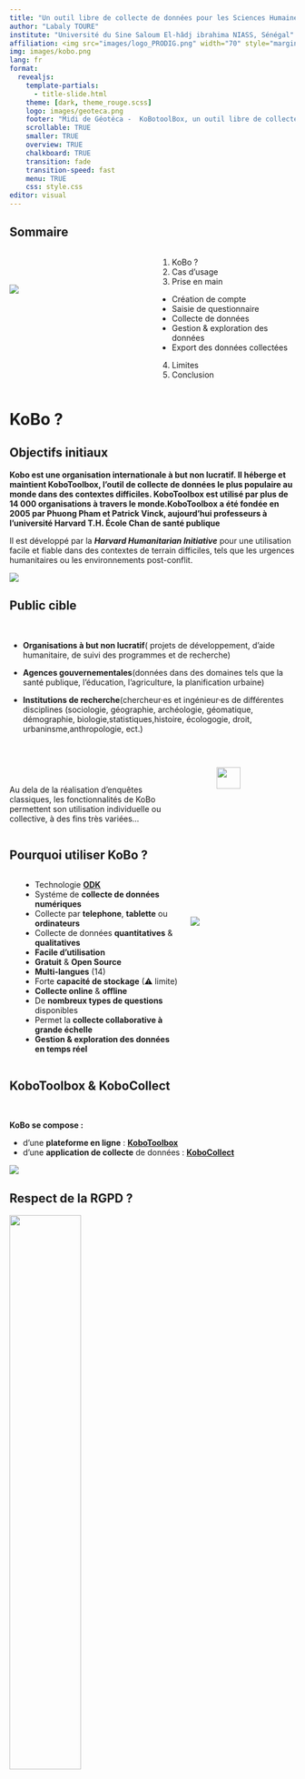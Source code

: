 ```yaml
---
title: "Un outil libre de collecte de données pour les Sciences Humaines et Sociales"
author: "Labaly TOURE"
institute: "Université du Sine Saloum El-hâdj ibrahima NIASS, Sénégal"
affiliation: <img src="images/logo_PRODIG.png" width="70" style="margin-right:400px;"/><img src="images/USSEIN-LOGO-entete-site.png" width="90" style="margin-right:400px;"/><img src="images/cnrs.png" width="50" />
img: images/kobo.png
lang: fr
format:
  revealjs: 
    template-partials:
      - title-slide.html
    theme: [dark, theme_rouge.scss]
    logo: images/geoteca.png
    footer: "Midi de Géotéca -  KoBotoolBox, un outil libre de collecte de données pour les SHS"
    scrollable: TRUE
    smaller: TRUE
    overview: TRUE
    chalkboard: TRUE
    transition: fade
    transition-speed: fast
    menu: TRUE
    css: style.css
editor: visual
---
```


## **Sommaire** {.smaller}

::: columns
::: {.column width="50%"}
\
\

![](images/kobo_1.png){.biglist}
:::

::: {.column width="50%"}
::: {.bold .txtbis}
1.  KoBo ?\
2.  Cas d'usage\
3.  Prise en main\
:::

::: {.biglist .blue}
-   Création de compte\
-   Saisie de questionnaire\
-   Collecte de données\
-   Gestion & exploration des données
-   Export des données collectées
:::

::: bold
4.  Limites \
5.  Conclusion \
:::
:::
:::

# KoBo ?

## Objectifs initiaux {.smaller}

**Kobo est une organisation internationale à but non lucratif. Il héberge et maintient KoboToolbox, l'outil de collecte de données le plus populaire au monde dans des contextes difficiles. KoboToolbox est utilisé par plus de 14 000 organisations à travers le monde.KoboToolbox a été fondée en 2005 par Phuong Pham et Patrick Vinck, aujourd'hui professeurs à l'université Harvard T.H. École Chan de santé publique**

Il est développé par la ***Harvard Humanitarian Initiative*** pour une utilisation facile et fiable dans des contextes de terrain difficiles, tels que les urgences humanitaires ou les environnements post-conflit.

![](images/partenaires.jpg)

## Public cible {.smaller}

\

-   **Organisations à but non lucratif**( projets de développement, d'aide humanitaire, de suivi des programmes et de recherche)

-   **Agences gouvernementales**(données dans des domaines tels que la santé publique, l'éducation, l'agriculture, la planification urbaine)

-   **Institutions de recherche**(chercheur·es et ingénieur·es de différentes disciplines (sociologie, géographie, archéologie, géomatique, démographie, biologie,statistiques,histoire, écologogie, droit, urbaninsme,anthropologie, ect.)

 

::: columns
::: {.column width="65%"}
\

[Au dela de la réalisation d'enquêtes classiques, les fonctionnalités de KoBo permettent son utilisation individuelle ou collective, à des fins très variées...]{.bigbis .bold}
:::

::: {.column width="5%"}
:::

::: {.column width="30%"}
![](images/utilisation-main.jpg){width="55%"}
:::
:::

## Pourquoi utiliser KoBo ? {.smaller}

::: columns
\

::: {.column width="60%"}
-   Technologie [**ODK**](https://getodk.org/)
-   Systéme de **collecte de données numériques**
-   Collecte par **telephone**, **tablette** ou **ordinateurs**
-   Collecte de données **quantitatives** & **qualitatives**
-   **Facile d'utilisation**
-   **Gratuit** & **Open Source**
-   **Multi-langues** (14)
-   Forte **capacité de stockage** (⚠ limite)
-   **Collecte online** & **offline**
-   De **nombreux types de questions** disponibles
-   Permet la **collecte collaborative à grande échelle**
-   **Gestion & exploration des données en temps réel**
:::

::: {.column width="40%"}
\
\
\

![](images/device.png)
:::
:::

## KoboToolbox & KoboCollect {.smaller}

\

**KoBo se compose :**

-   d'une **plateforme en ligne** : [**KoboToolbox**](https://kf.KoBotoolBox.org/)\
-   d'une **application de collecte** de données : [**KoboCollect**](https://play.google.com/store/apps/details?id=org.koboc.collect.android&hl=fr&gl=US)

![](images/Kobocollect.jpg)

## Respect de la RGPD ? {.smaller}

::: center
![](images/rgpd.jpeg){width="50%"}
:::

**Bien que [KoboToolbox soit présenté comme un outil en parfaite conformité avec la RGDP européenne](https://support.kobotoolbox.org/gdpr.html), vous n'avez pas le contrôle ni la proprièté totale des données si vous utilisez l'instance KoboToolbox mise à disposition...**

Les données collectées et envoyées sur [la plateforme KobotToolBox mise à disposition](https://kf.KoBotoolBox.org/) sont hébergés :

-   avec **Amazon Web Services (AWS)** ou **Microsoft Azure**
-   sur des **serveurs localisés aux États-Unis ou dans l'Union européenne**

**⚠ La transparence sur le stockage des données collectées n'est pas complète, notamment car l'infrastructure évolue en fonction de l'utilisation.**

## Respect de la RGPD ? {.smaller}

**KoboToolbox est un outil Open source. Pour s'assurer d'avoir la maîtrise totale de vos données, il est possible d'installer son instance KoboToolbox sur son propre serveur.** Cela permet d'avoir  son instance personnalisée avec des configurations de sécurité améliorées.

Bien que la mise en place et la maintenance nécessitent des compétences en informatique. Plusieurs institutions et organsimes ont fait ce choix. Quelques exemples :

::: columns
::: {.column width="60%"}
\

-   UNCHR : <https://kobo.unhcr.org>
-   CIRAD : <https://kf.cirad.fr>
-   Université de Limoges : <https://kobo.unilim.fr>
-   Université Aix-Marseille ?
-   ... autres exemple ???
:::

::: {.column width="10%"}
:::

::: {.column width="20%"}
![](images/UNCHR.png){width="90%"}
:::

::: {.column width="10%"}
:::
:::

# Cas d'usage

## Diverse formes d'utilisation possibles {.smaller}

\

::: columns
::: {.column width="59%"}
::: bigbiz
-   **Recensement** de population
-   **Enquête** quantitative et/ou qualitative
-   **Inventaire** & collection
-   **Sondage** en ligne
-   **Carnet de terrain** / Observations
-   **Cahier** de laboratoire
-   **Relevés** de terrain
-   **Relevé** instrumental
:::
:::

::: {.column width="41%"}
\
\
\
\
\

![](images/photo.jpg)
:::
:::

## Quelques exemples personnels

::: panel-tabset
## Exemple 1

**Plateforme de suivi des réalisations du projet PRAPS**
![](images/praps 2.jpg)
## Exemple 2

[**Cartographie digitale des ONG et Associations - Santé**](https://ee.KoBotoolBox.org/x/zeymfpyg)

## Exemple 3

[**Cartographie des projets et programmes du secteur rural en Guinée**](https://ee.KoBotoolBox.org/x/8n6LAaXy)
![](images/pasag.png)
## Exemple 4

[**Conflits fonciers**](https://ee.KoBotoolBox.org/x/DQ9Jje0M)

## Exemple 5

[**Cartographie des structures de formations professionnelles et techniques du Sénégal**](https://ee.KoBotoolBox.org/x/GlZTfTgW)

![](images/FPT.png)
:::

## Autres exemples d'utilisation

-   Enquête nationnale (Sénégal, Burkina Faso, Mali...)
-   Nations-Unies (CHR)
-   Sondage en ligne
-   Relevé de terrain perso (Kévin poisson)

# Prise en main

## Deux outils pour une enquête

\

**Plateforme web (Kobotoolbox)**\
- Création, modification et déploiement des formulaires\
- Suivi et contrôle de la collecte, gestion des droits\
- Stockage, Vérification, modification des données collectées\
- Exploration et visualisation des données\
- Export des données (Excel, JSON, KML...)

\

**Application de collecte (KoboCollect, Enketo, GIC collect, page web)**\
- Téléchargement des formulaires d'enquêtes\
- Saisie des données via telephone, tablette ou ordinateur\
- Sauvergarde des réponses saisie sur l'appareil\
- Envoi maitrisé des réponses sur le serveur KoBotoolBox (plateforme)

## Création de compte (1)

Pour utiliser KoBotoolBox, il faut d'abord ouvrir un compte en visitant le site web : http://www.KoBotoolBox.org et suivre les instructions comme indiquées sur les images suivantes.

Cliquer sur **Create an account**

![](images/create.jpg)

## Création de compte (2)

Remplir ensuite les champs.

![](images/champs.jpg)

## Création de compte (3)

Activation du compte

Une fois que cette étape effectuée, vous recevrez un mail pour activer votre compte.

![](images/activate.jpg)

# Démonstration

## 1. Création du formulaire

Cliquer sur New pour créer le questionnaire

![](images/2a.jpg){width="498"}

Renseigner les informations sur le questionnaire ![](images/3a.jpg){width="465"}

## 2. Saisie des questions

Une fois les paramétres renseignés, cliquez sur le signe + pour saisir votre première question ![](images/5a.jpg) Définir le type de question ![](images/7a.jpg)

## Types de questions

[Types de questions](https://support.KoBotoolBox.org/question_types.html) ![](images/questions.jpg)

## 4.2- Création du questionnaire via XLS form

## 5- Deploiement des formulaires

Une foisle questionaire saisi et validé, il doit être déployé pour activer la phase de collecte. Un lien sera automatiquement créé.

![](images/deploy.jpg) ![](images/link.jpg) Possibiliter de télécharger le questionnaire dans l'application kobo collect ou enketo

## 6 - Administration de la collecte

-   Contôle des données collectées
-   Multi administrateurs
-   Supervision des collecteurs

## 7 - Exploration des données colléctés

## 8 - Export des données

Formats et fonctionnement ID média

## Conclusion

Point forts :

Limites (mais) : 

- Plus grande puissance en quanti qu'en quanti 

- Nombre de soumissions 

- Attention au respect de la RGPD 

- Pas adapté à toute enquête(longitudinales , ...)

## Ressources utiles

-   <https://www.KoBotoolBox.org>
-   <https://docs.google.com/presentation/d/1vJMWBBcMNlnQP1dUa7WsTuA4mSwifgEnj-TtjGwmcuY/htmlpresent>
-   <https://cartong.pages.gitlab.cartong.org/learning-corner/fr/8_managing_mdc/8_2_tool_focus/8_2_4_correction> -[Communauté](https://community.KoBotoolBox.org) -[Support](https://support.KoBotoolBox.org)

## Remerciements
- Hugues Pecout, Ingénieur d’études en sciences de l’information géographique, CNRS
-PRODIG
-GEOTECA
-TUTO MATES